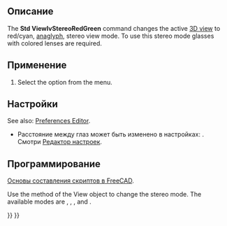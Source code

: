 <languages/>

{{Docnav/ru
|[[Std_SelBoundingBox/ru|Команда "Габариты"]]
|[[Std_ViewIvStereoQuadBuff/ru|Команда "Четверная буферизация стерео"]]
|[[Std_View_Menu/ru|Меню "Вид"]]
|IconL=Std_SelBoundingBox.svg
|IconR=Std_ViewIvStereoQuadBuff.svg
|IconC=Freecad.svg
}}

{{GuiCommand/ru
|Name/ru=Стерео красный/голубой
|Name=Std_ViewIvStereoRedGreen
|MenuLocation=Вид → Стерео → Стерео красный/голубой
|Workbenches=Все
|SeeAlso=[[Std_ViewIvStereoQuadBuff/ru|Четверная буферизация стерео]], [[Std_ViewIvStereoInterleavedRows/ru|Стерео с чередованием строк]], [[Std_ViewIvStereoInterleavedColumns/ru|Стерео с чередованием столбцов]], [[Std_ViewIvStereoOff/ru|Выключить стерео]]
}}

<span id="Description"></span>
==Описание==

The '''Std ViewIvStereoRedGreen''' command changes the active [[3D_view|3D view]] to red/cyan, [https://en.wikipedia.org/wiki/Anaglyph_3D anaglyph], stereo view mode. To use this stereo mode glasses with colored lenses are required.

<span id="Usage"></span>
==Применение==

# Select the {{MenuCommand|View → Stereo → [[Image:Std_ViewIvStereoRedGreen.svg|16px]] Stereo red/cyan}} option from the menu.

<span id="Preferences"></span>
==Настройки==

See also: [[Preferences_Editor|Preferences Editor]].

<div class="mw-translate-fuzzy">
* Расстояние между глаз может быть изменено в настройках: {{MenuCommand|Правка → Настройки... → Отображение → Трёхмерный вид → Расстояние между глаз для стерео режима}}. Смотри [[Preferences_Editor/ru#3D_View|Редактор настроек]].
</div>

<span id="Scripting"></span>
==Программирование==

<div class="mw-translate-fuzzy">
{{Emphasis|Смотрите так же:}} [[FreeCAD_Scripting_Basics/ru|Основы составления скриптов в FreeCAD]].
</div>

Use the {{incode|setStereoType}} method of the View object to change the stereo mode. The available modes are {{incode|"Anaglyph"}}, {{incode|"QuadBuffer"}}, {{incode|"InterleavedRows"}}, {{incode|"InterleavedColumns"}} and {{incode|"None"}}.

{{Code|code=
import FreeCADGui

view = FreeCADGui.ActiveDocument.ActiveView
view.setStereoType("Anaglyph")
view.getStereoType()
}}


{{Docnav/ru
|[[Std_SelBoundingBox/ru|Команда "Габариты"]]
|[[Std_ViewIvStereoQuadBuff/ru|Команда "Четверная буферизация стерео"]]
|[[Std_View_Menu/ru|Меню "Вид"]]
|IconL=Std_SelBoundingBox.svg
|IconR=Std_ViewIvStereoQuadBuff.svg
|IconC=Freecad.svg
}}

{{Std_Base_navi{{#translation:}}}}
{{Userdocnavi{{#translation:}}}}